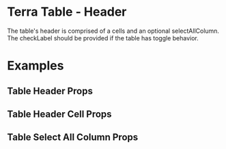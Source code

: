 
<Badge />

# Terra Table - Header

The table's header is comprised of a cells and an optional selectAllColumn. The checkLabel should be provided if the table has toggle behavior.

# Examples

<HeaderRowExample />

<HeaderCheckMarkCellExample />

## Table Header Props

<HeaderProps />

## Table Header Cell Props

<HeaderCellProps />

## Table Select All Column Props

<SelectAllColumnProps />
